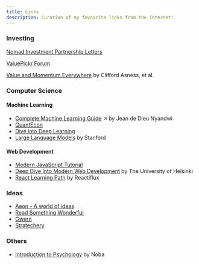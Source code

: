 ```yaml
---
title: Links
description: Curation of my favourite links from the internet!
---
```



### Investing

[Nomad Investment Partnership Letters](https://igyfoundation.org.uk/wp-content/uploads/2021/09/Nomad_Partnership_Letters_1-1.pdf)

[ValuePickr Forum](https://forum.valuepickr.com/)

[Value and Momentum Everywhere](https://pages.stern.nyu.edu/~lpederse/papers/ValMomEverywhere.pdf) by Clifford Asness, et al.


### Computer Science

#### Machine Learning
- [Complete Machine Learning Guide](https://nyandwi.com/machine_learning_complete/outline/) ↗ by Jean de Dieu Nyandwi
- [QuantEcon](https://quantecon.org/projects/#filter=lecture)
- [Dive into Deep Learning](https://d2l.ai/index.html)
- [Large Language Models](https://stanford-cs324.github.io/winter2022/) by Stanford

#### Web Development
- [Modern JavaScript Tutorial](https://javascript.info/)
- [Deep Dive Into Modern Web Development](https://fullstackopen.com/en/) by The University of Helsinki
- [React Learning Path](https://www.reactiflux.com/learning) by Reactiflux 


### Ideas

- [Aeon - A world of ideas](https://aeon.co/)
- [Read Something Wonderful](https://readsomethingwonderful.com)
- [Gwern](https://gwern.net/index)
- [Stratechery](https://stratechery.com/)

### Others

- [Introduction to Psychology](https://nobaproject.com/textbooks/introduction-to-psychology-the-full-noba-collection) by Noba